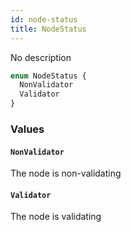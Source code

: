 ```yaml
---
id: node-status
title: NodeStatus
---
```


No description

```graphql
enum NodeStatus {
  NonValidator
  Validator
}
```

### Values

#### `NonValidator`

The node is non-validating

#### `Validator`

The node is validating
